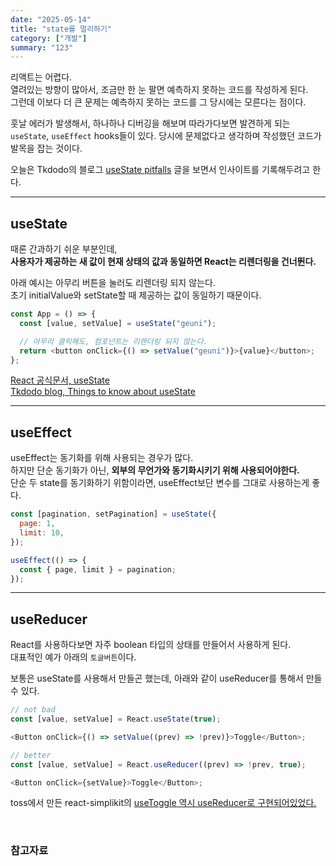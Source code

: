 ```yaml
---
date: "2025-05-14"
title: "state를 멀리하기"
category: ["개발"]
summary: "123"
---
```


리액트는 어렵다.  
열려있는 방향이 많아서, 조금만 한 눈 팔면 예측하지 못하는 코드를 작성하게 된다.  
그런데 이보다 더 큰 문제는 예측하지 못하는 코드를 그 당시에는 모른다는 점이다.

훗날 에러가 발생해서, 하나하나 디버깅을 해보며 따라가다보면 발견하게 되는 `useState`, `useEffect` hooks들이 있다. 당시에 문제없다고 생각하며 작성했던 코드가 발목을 잡는 것이다.

오늘은 Tkdodo의 블로그 [useState pitfalls](https://tkdodo.eu/blog/tags/use-state-pitfalls) 글을 보면서 인사이트를 기록해두려고 한다.

---

## useState

때론 간과하기 쉬운 부분인데,  
**사용자가 제공하는 새 값이 현재 상태의 값과 동일하면 React는 리렌더링을 건너뛴다.**

아래 예시는 아무리 버튼을 눌러도 리렌더링 되지 않는다.  
초기 initialValue와 setState할 때 제공하는 값이 동일하기 때문이다.

```js
const App = () => {
  const [value, setValue] = useState("geuni");

  // 아무리 클릭해도, 컴포넌트는 리렌더링 되지 않는다.
  return <button onClick={() => setValue("geuni")}>{value}</button>;
};
```

[React 공식문서, useState](https://react.dev/reference/react/useState?utm_source=chatgpt.com#setstate-caveats)  
[Tkdodo blog, Things to know about useState](https://tkdodo.eu/blog/things-to-know-about-use-state#3-the-update-bailout)

---

## useEffect

useEffect는 동기화를 위해 사용되는 경우가 많다.  
하지만 단순 동기화가 아닌, **외부의 무언가와 동기화시키기 위해 사용되어야한다.**  
단순 두 state를 동기화하기 위함이라면, useEffect보단 변수를 그대로 사용하는게 좋다.

```js
const [pagination, setPagination] = useState({
  page: 1,
  limit: 10,
});

useEffect(() => {
  const { page, limit } = pagination;
});
```

---

## useReducer

React를 사용하다보면 자주 boolean 타입의 상태를 만들어서 사용하게 된다.  
대표적인 예가 아래의 `토글버튼`이다.

보통은 useState를 사용해서 만들곤 했는데, 아래와 같이 useReducer를 통해서 만들 수 있다.

```js
// not bad
const [value, setValue] = React.useState(true);

<Button onClick={() => setValue((prev) => !prev)}>Toggle</Button>;

// better
const [value, setValue] = React.useReducer((prev) => !prev, true);

<Button onClick={setValue}>Toggle</Button>;
```

toss에서 만든 react-simplikit의 [useToggle 역시 useReducer로 구현되어있었다.](https://github.com/toss/react-simplikit/blob/94f8826353479d34aeba5f1479a2b831eb645ff7/src/hooks/useToggle/useToggle.ts#L28)

<br />

### 참고자료

[]()
